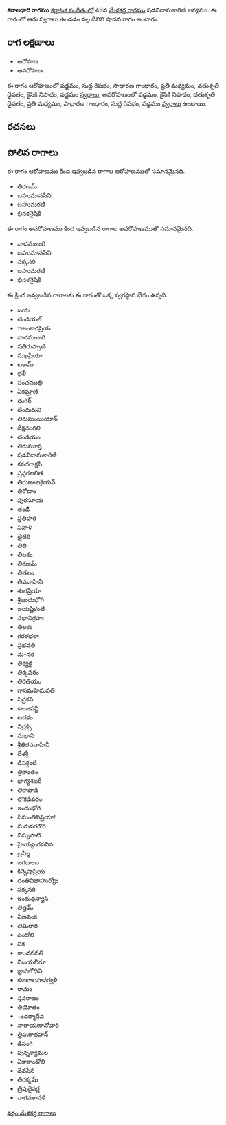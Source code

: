 {{Infobox ragam
	| name          	= కరాలధారి
	| synonym	    	= 
	| mela          	= 
	| chakra        	= 
	| janaka        	= 
	| type          	= శాడవ
	| arohanam      	= {{svaraC|S|R1|G2|M2|D2|N2|S'}} 
	| avarohanam    	= {{svaraC|S'|N2|D2|M2|G2|R1|S}}
	| jeeva         	=
	| chhaya        	=
	| nyasa         	=
	| vishesha      	= 
	| equivalent  		= 
}}
{{కర్ణాటక సంగీత రాగాలు}}
'''కరాలధారి రాగము''' [[కర్ణాటక సంగీతం]]లో 46వ [[మేళకర్త రాగము]] షడవిదామకారిణి జన్యము.  ఈ రాగంలో ఆరు స్వరాలు ఉండడం వల్ల దీనిని షాడవ రాగం అంటారు.


==రాగ లక్షణాలు==


* ఆరోహణ : {{svaraC|S|R1|G2|M2|D2|N2|S'}} 
* అవరోహణ : {{svaraC|S'|N2|D2|M2|G2|R1|S}}

ఈ రాగం ఆరోహణంలో షడ్జమం, సుద్ద రిషభం, సాధారణ గాంధారం, ప్రతి మధ్యమం, చతుశృతి దైవతం, కైసికి నిషాదం, షడ్జమం [[స్వరాలు]], అవరోహణంలో షడ్జమం, కైసికి నిషాదం, చతుశృతి దైవతం, ప్రతి మధ్యమం, సాధారణ గాంధారం, సుద్ద రిషభం, షడ్జమం [[స్వరాలు]] ఉంటాయి.

==రచనలు==



==పోలిన రాగాలు==
ఈ రాగం ఆరోహణము కింద ఇవ్వబడిన రాగాల ఆరోహణముతో సమానమైనది.
* తిరణమ్
* బహుమానసిని
* బహుమరణి
* భినకనైషికి

ఈ రాగం అవరోహణము కింద ఇవ్వబడిన రాగాల అవరోహణముతో సమానమైనది.
* నాదమంజరి
* బహుమానసిని
* సక్కసరి
* బహుమరణి
* భినకనైషికి

ఈ క్రింద ఇవ్వబడిన రాగాలకు ఈ రాగంతో ఒక్క స్వరస్థాన భేదం ఉన్నది.
* జయ
* టిండియల్
* ాలంకారప్రియ
* నాదమంజరి
* షతిరుప్పాణి
* సుఖప్రియా
* టకామ్
* భళీ
* పంచముఖి
* ఏకఘ్రాణి
* తుగిర్
* టిందురుని
* తిరుమంబుయాన్
* దీక్షచంగలి
* టిండియం
* తిరుమూర్తి
* షడవిదామకారిణి
* కసదరాక్షసి
* ష్రన్గరలలిత
* తిరుఅంబకైయన్
* తిరోడాం
* పురసూయ
* తండిి
* ప్రతిహారి
* నివాళి
* టైటిరి
* తిలి
* తిలకం
* తిరణమ్
* తితలం
* తివవాహినీ
* శుభప్రియా
* శ్రీఇందుభోగి
* జయష్టికంటి
* సభావిగ్రహః
* తిలకం
* గరళభళా
* ప్రభవతి
* మ-నక
* తిర్యకై
* తిక్కవరం
* తిరితియం
* గానమహెమవతి
* సిద్రకసి
* కాంజపన్జీ
* టచకం
* విద్రక్సి
* సుభాని
* శ్రీతిరవవాహినీ
* దేశశ్రీ
* డిపక్గంటి
* త్రికాంతం
* భాగ్యశబరీ
* తిరావాడి
* లొకడిపరం
* ఇందుభోగి
* సీమంతినిప్రియా!
* మరువగగౌరి
* విస్నుపాటి
* హైయ్యంగవనిన
* బ్రహ్మి
* జగదాంబ
* కిన్నెషాప్రియ
* దంతివిజాహుర్యోం
* సక్కసరి
* ఇందుధన్యాసి
* తిత్తమ్
* వీణవంక
* తిమిరారి
* పెందోలి
* నిక
* కాంచనవతి
* విజయభీరూ
* జ్ఞానబోధిని
* కుంటాలసావర్వళి
* రామం
* స్తవరాజం
* తియోతం
* ందర్మాదేవ
* నారాయణానోహరి
* త్రిపురాదహన్
* డిసంగి
* పున్నశ్యామల
* ఏకాకాండోలి
* దేవసేన
* తిరక్కమ్
* త్రిపురైపర్ణ
* నాగవళావళి



[[వర్గం:మేళకర్త రాగాలు]]